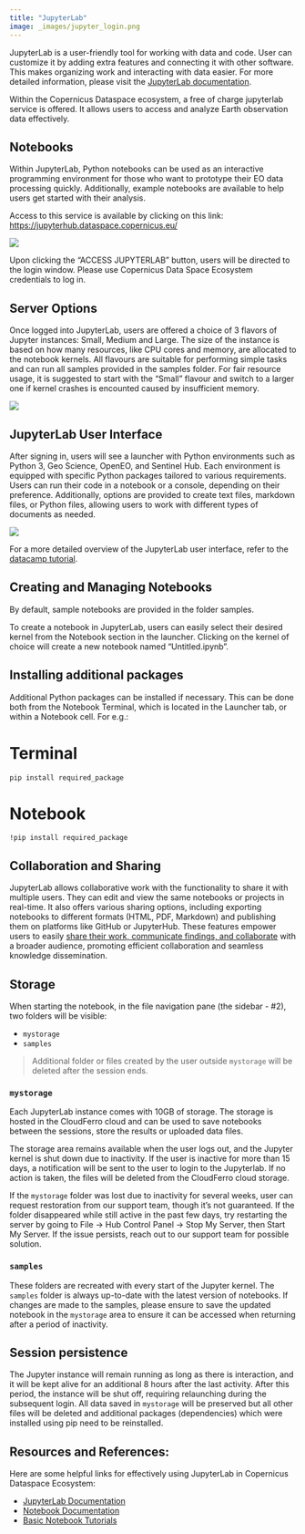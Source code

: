```yaml
---
title: "JupyterLab"
image: _images/jupyter_login.png
---
```


JupyterLab is a user-friendly tool for working with data and code. User can customize it by adding extra features and connecting it with other software. This makes organizing work and interacting with data easier. For more detailed information, please visit the [JupyterLab documentation](https://jupyterlab.readthedocs.io/en/stable/){target="_blank"}.

Within the Copernicus Dataspace ecosystem, a free of charge jupyterlab service is offered. It allows users to access and analyze Earth observation data effectively. 

## Notebooks

Within JupyterLab, Python notebooks can be used as an interactive programming environment for those who want to prototype their EO data processing quickly. Additionally, example notebooks are available to help users get started with their analysis. 

Access to this service is available by clicking on this link: [https://jupyterhub.dataspace.copernicus.eu/](https://jupyterhub.dataspace.copernicus.eu/){target="_blank"}

![](_images/JupyterLab_welcome.png)

Upon clicking the "ACCESS JUPYTERLAB" button, users will be directed to the login window. Please use Copernicus Data Space Ecosystem credentials to log in.


## Server Options

Once logged into JupyterLab, users are offered a choice of 3 flavors of Jupyter instances: Small, Medium and Large.
The size of the instance is based on how many resources, like CPU cores and memory, are allocated to the notebook kernels.
All flavours are suitable for performing simple tasks and can run all samples provided in the samples folder. For fair resource usage, it is suggested to start with the "Small" flavour and switch to a larger one if kernel crashes is encounted caused by insufficient memory.

![](_images/Flavors_captcha.png)

## JupyterLab User Interface

After signing in, users will see a launcher with Python environments such as Python 3, Geo Science, OpenEO, and Sentinel Hub. Each environment is equipped with specific Python packages tailored to various requirements. Users can run their code in a notebook or a console, depending on their preference. Additionally, options are provided to create text files, markdown files, or Python files, allowing users to work with different types of documents as needed.

![](_images/FirstLook_jupyter.png)

For a more detailed overview of the JupyterLab user interface, refer to the [datacamp tutorial](https://www.datacamp.com/tutorial/installing-jupyter-notebook){target="_blank"}.


## Creating and Managing Notebooks

By default, sample notebooks are provided in the folder samples. 

To create a notebook in JupyterLab, users can easily select their desired kernel from the Notebook section in the launcher. Clicking on the kernel of choice will create a new notebook named "Untitled.ipynb". 

## Installing additional packages

Additional Python packages can be installed if necessary. This can be done both from the Notebook Terminal, which is located in the Launcher tab, or within a Notebook cell. For e.g.:

::: {.panel-tabset}

# Terminal

`pip install required_package`

# Notebook

`!pip install required_package`

:::



<!-- ## Copernicus Dataspace Dataset

Each Notebook has a direct access to the EO Data repository. -->


## Collaboration and Sharing

JupyterLab allows collaborative work with the functionality to share it with multiple users. They can edit and view the same notebooks or projects in real-time. It also offers various sharing options, including exporting notebooks to different formats (HTML, PDF, Markdown) and publishing them on platforms like GitHub or JupyterHub. These features empower users to easily [share their work, communicate findings, and collaborate](https://www.go-fair.org/fair-principles/){target="_blank"} with a broader audience, promoting efficient collaboration and seamless knowledge dissemination.


## Storage

When starting the notebook, in the file navigation pane (the sidebar - #2), two folders will be visible:

* `mystorage`
* `samples`

> Additional folder or files created by the user outside `mystorage` will be deleted after the session ends. 

### `mystorage`

Each JupyterLab instance comes with 10GB of storage.
The storage is hosted in the CloudFerro cloud and can be used to save notebooks between the sessions, store the results or uploaded data files.

The storage area remains available when the user logs out, and the Jupyter kernel is shut down due to inactivity. If the user is inactive for more than 15 days, a notification will be sent to the user to login to the Jupyterlab. If no action is taken, the files will be deleted from the CloudFerro cloud storage. 

::: {.callout-important title="Missing folders?" collapse="true"}

If the `mystorage` folder was lost due to inactivity for several weeks, user can request restoration from our support team, though it's not guaranteed. If the folder disappeared while still active in the past few days, try restarting the server by going to File -> Hub Control Panel -> Stop My Server, then Start My Server. If the issue persists, reach out to our support team for possible solution.

:::

### `samples`

These folders are recreated with every start of the Jupyter kernel.
The `samples` folder is always up-to-date with the latest version of notebooks.
If changes are made to the samples, please ensure to save the updated notebook in the `mystorage` area to ensure it can be accessed when returning after a period of inactivity.

## Session persistence

The Jupyter instance will remain running as long as there is interaction, and it will be kept alive for an additional 8 hours after the last activity. After this period, the instance will be shut off, requiring relaunching during the subsequent login.
All data saved in `mystorage` will be preserved but all other files will be deleted and additional packages (dependencies) which were installed using pip need to be reinstalled.





## Resources and References:

Here are some helpful links for effectively using JupyterLab in Copernicus Dataspace Ecosystem:

* [JupyterLab Documentation](https://jupyterlab.readthedocs.io/en/stable/){target="_blank"}
* [Notebook Documentation](https://jupyter-notebook.readthedocs.io/en/stable/){target="_blank"}
* [Basic Notebook Tutorials](https://jupyter-notebook.readthedocs.io/en/stable/examples/Notebook/Notebook%20Basics.html){target="_blank"}

